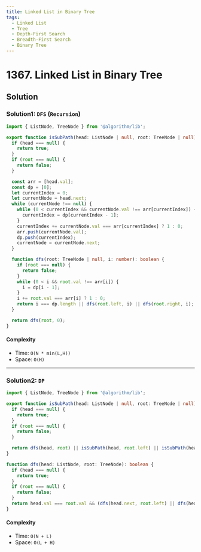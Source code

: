 ```yaml
---
title: Linked List in Binary Tree
tags:
  - Linked List
  - Tree
  - Depth-First Search
  - Breadth-First Search
  - Binary Tree
---
```


# 1367. Linked List in Binary Tree

<Badges>
  <LevelBadge level="medium" />
  <TopicBadge name="Linked List" slug="linked-list" />
  <TopicBadge name="Tree" slug="tree" />
  <TopicBadge name="Depth-First Search" slug="depth-first-search" />
  <TopicBadge name="Breadth-First Search" slug="breadth-first-search" />
  <TopicBadge name="Binary Tree" slug="binary-tree" />
</Badges>

## Solution

### Solution1: `DFS` (`Recursion`)

```typescript filename="solution.ts" copy
import { ListNode, TreeNode } from '@algorithm/lib';

export function isSubPath(head: ListNode | null, root: TreeNode | null): boolean {
  if (head === null) {
    return true;
  }
  if (root === null) {
    return false;
  }

  const arr = [head.val];
  const dp = [0];
  let currentIndex = 0;
  let currentNode = head.next;
  while (currentNode !== null) {
    while (0 < currentIndex && currentNode.val !== arr[currentIndex]) {
      currentIndex = dp[currentIndex - 1];
    }
    currentIndex += currentNode.val === arr[currentIndex] ? 1 : 0;
    arr.push(currentNode.val);
    dp.push(currentIndex);
    currentNode = currentNode.next;
  }

  function dfs(root: TreeNode | null, i: number): boolean {
    if (root === null) {
      return false;
    }
    while (0 < i && root.val !== arr[i]) {
      i = dp[i - 1];
    }
    i += root.val === arr[i] ? 1 : 0;
    return i === dp.length || dfs(root.left, i) || dfs(root.right, i);
  }

  return dfs(root, 0);
}
```

#### Complexity

- Time: `O(N * min(L,H))`
- Space: `O(H)`

---

### Solution2: `DP`

```typescript filename="solution.ts" copy
import { ListNode, TreeNode } from '@algorithm/lib';

export function isSubPath(head: ListNode | null, root: TreeNode | null): boolean {
  if (head === null) {
    return true;
  }
  if (root === null) {
    return false;
  }

  return dfs(head, root) || isSubPath(head, root.left) || isSubPath(head, root.right);
}

function dfs(head: ListNode, root: TreeNode): boolean {
  if (head === null) {
    return true;
  }
  if (root === null) {
    return false;
  }
  return head.val === root.val && (dfs(head.next, root.left) || dfs(head.next, root.right));
}
```

#### Complexity

- Time: `O(N + L)`
- Space: `O(L + H)`

<ProblemLink
  codingSite="leetcode"
  href="https://leetcode.com/problems/linked-list-in-binary-tree"
  title="Linked List in Binary Tree"
/>
